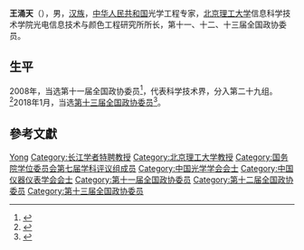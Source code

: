 '''王涌天'''（{{bd|1957年||}}），男，[[汉族|汉族]]，[[中华人民共和国|中华人民共和国]]光学工程专家，[[北京理工大学|北京理工大学]]信息科学技术学院光电信息技术与颜色工程研究所所长，第十一、十二、十三届全国政协委员。

== 生平 ==
2008年，当选第十一届全国政协委员<ref>{{cite news|title=第十一届全国政协委员名单|url=http://www.indaa.com.cn/zt/2009qglh/zxzs/200903/t20090303_127573.html|accessdate=2013-04-09|newspaper=新华社北京1月25日电 中国人民政治协商会议第十一届全国委员会委员名单(共2237人，2008年1月25日政协第十届全国委员会常务委员会第二十次会议通过)|date=2008-01-25|deadurl=yes|archiveurl=https://web.archive.org/web/20130928014403/http://www.indaa.com.cn/zt/2009qglh/zxzs/200903/t20090303_127573.html|archivedate=2013-09-28}}</ref>，代表科学技术界，分入第二十九组。<ref>{{cite news|title=全国政协信息-王涌天|url=http://www.cppcc.gov.cn/CMS/wylibary/showJcwyxtInfoWylibary.action?tabJcwyxt.guid=11W0009900&wytype=wjwy|accessdate=2013-04-11|newspaper=全国政协委员会|archive-date=2018-01-27|archive-url=https://web.archive.org/web/20180127004541/http://www.cppcc.gov.cn/CMS/wylibary/showJcwyxtInfoWylibary.action?tabJcwyxt.guid=11W0009900&wytype=wjwy|dead-url=no}}</ref>2018年1月，当选[[中国人民政治协商会议第十三届全国委员会委员名单|第十三届全国政协委员]]<ref>{{Cite web|url=http://sports.163.com/18/0126/06/D92BRKK400051C89.html|title=中国人民政治协商会议第十三届全国委员会委员名单|accessdate=2018-01-26|last=|work=网易|archive-url=https://web.archive.org/web/20180127143232/http://sports.163.com/18/0126/06/D92BRKK400051C89.html|archive-date=2018-01-27|dead-url=yes}}</ref>。

== 參考文獻 ==
{{reflist}}

{{中国光学学会会士}}
{{中国仪器仪表学会会士}}
{{国务院学位委员会第七届学科评议组/光学工程}}
{{第四批“长江学者奖励计划”特聘教授}}

{{Authority control}}
{{DEFAULTSORT:Wang王}}
[[Category:王姓|Yong]]
[[Category:长江学者特聘教授|Category:长江学者特聘教授]]
[[Category:北京理工大学教授|Category:北京理工大学教授]]
[[Category:国务院学位委员会第七届学科评议组成员|Category:国务院学位委员会第七届学科评议组成员]]
[[Category:中国光学学会会士|Category:中国光学学会会士]]
[[Category:中国仪器仪表学会会士|Category:中国仪器仪表学会会士]]
[[Category:第十一届全国政协委员|Category:第十一届全国政协委员]]
[[Category:第十二届全国政协委员|Category:第十二届全国政协委员]]
[[Category:第十三届全国政协委员|Category:第十三届全国政协委员]]

{{中国政治人物小作品}}